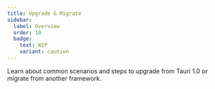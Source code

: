 ```yaml
---
title: Upgrade & Migrate
sidebar:
  label: Overview
  order: 10
  badge:
    text: WIP
    variant: caution
---
```


Learn about common scenarios and steps to upgrade from Tauri 1.0 or migrate from another framework.


<CardGrid>
	<LinkCard
		title="Upgrade from Tauri 1.0"
		href="/guide/migrate/from-tauri-1"
	/>
	<LinkCard
		title="Migrate from Electron"
		href="/guide/migrate/from-electron"
	/>
	<LinkCard
		title="Migrate from Flutter"
		href="/guide/migrate/from-flutter"
	/>
</CardGrid>
